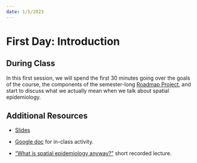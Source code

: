 ```yaml
---
date: 1/5/2023
---
```


# First Day: Introduction

## During Class

In this first session, we will spend the first 30 minutes going over the goals of the course, the components of the semester-long [Roadmap Project](roadmap-project/index.qmd), and start to discuss what we actually mean when we talk about spatial epidemiology. 

## Additional Resources

- [Slides](slides/session_1_what_is_spatial_epidemiology.qmd)

- [Google doc](https://docs.google.com/document/d/1X3EmUPFAsaaq0_DMhFrV0FDKM-RxKQjks8pMEZ0tpu4/edit?usp=sharing) for in-class activity.

- ["What is spatial epidemiology anyway?"](https://www.dropbox.com/s/lgbnz6je52swrns/EPID592_1-01_Welcome-what%20is%20spatial%20epidemiology%20anyway_COURSERA.mp4?dl=0) short recorded lecture.
